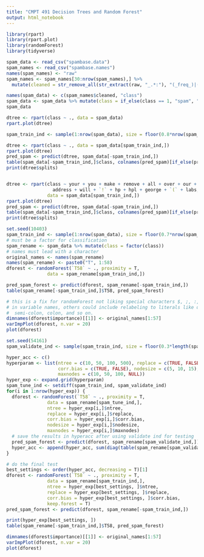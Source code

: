 ```yaml
---
title: "CMPT 491 Decision Trees and Random Forest"
output: html_notebook
---
```



```r
library(rpart)
library(rpart.plot)
library(randomForest)
library(tidyverse)
```

```r
spam_data <- read_csv("spambase.data")
spam_names <- read_csv("spambase.names")
names(spam_names) <- "raw"
spam_names <- spam_names[30:nrow(spam_names),] %>% 
  mutate(cleaned = str_remove_all(str_extract(raw, "_.*:"), "(_freq_)|(:)"))

names(spam_data) <- c(spam_names$cleaned, "class")
spam_data <- spam_data %>% mutate(class = if_else(class == 1, "spam", "not spam"))
spam_data

```


```r
dtree <- rpart(class ~ ., data = spam_data)
rpart.plot(dtree)
```

```r
spam_train_ind <- sample(1:nrow(spam_data), size = floor(0.8*nrow(spam_data)))

dtree <- rpart(class ~ ., data = spam_data[spam_train_ind,])
rpart.plot(dtree)
pred_spam <- predict(dtree, spam_data[-spam_train_ind,])
table(spam_data[-spam_train_ind,]$class, colnames(pred_spam)[if_else(pred_spam[,1] > pred_spam[,2], 1, 2)])
print(dtree$splits)


dtree <- rpart(class ~ your + you + make + remove + all + over + our + m 
                 address + will + `!` + hp + hpl + george + `(` + labs,
               data = spam_data[spam_train_ind,])
rpart.plot(dtree)
pred_spam <- predict(dtree, spam_data[-spam_train_ind,])
table(spam_data[-spam_train_ind,]$class, colnames(pred_spam)[if_else(pred_spam[,1] > pred_spam[,2], 1, 2)])
print(dtree$splits)
```

```r
set.seed(10403)
spam_train_ind <- sample(1:nrow(spam_data), size = floor(0.7*nrow(spam_data)))
# must be a factor for classification
spam_rename <- spam_data %>% mutate(class = factor(class))
# names must lead with a character
original_names <- names(spam_rename)
names(spam_rename) <- paste0("T", 1:58)
dforest <- randomForest(`T58` ~ ., proximity = T,
               data = spam_rename[spam_train_ind,])

pred_spam_forest <- predict(dforest, spam_rename[-spam_train_ind,]) 
table(spam_rename[-spam_train_ind,]$T58, pred_spam_forest)

# this is a fix for randomForest not liking special characters $, ;, :, etc.
# in variable names, others could include relabeling to literals like dollar,
#  semi-colon, colon, and so on.
dimnames(dforest$importance)[[1]] <- original_names[1:57] 
varImpPlot(dforest, n.var = 20)
plot(dforest)
```

```r
set.seed(54161)
spam_validate_ind <- sample(spam_train_ind, size = floor(0.3*length(spam_train_ind)))

hyper_acc <- c()
hyperparam <- list(ntree = c(10, 50, 100, 500), replace = c(TRUE, FALSE), 
                   corr.bias = c(TRUE, FALSE), nodesize = c(5, 10, 15), 
                   maxnodes = c(10, 50, 100, NULL))
hyper_exp <- expand.grid(hyperparam)
spam_tune_ind <- setdiff(spam_train_ind, spam_validate_ind)
for(i in 1:nrow(hyper_exp)) {
  dforest <- randomForest(`T58` ~ ., proximity = T,
               data = spam_rename[spam_tune_ind,], 
               ntree = hyper_exp[i,]$ntree, 
               replace = hyper_exp[i,]$replace,
               corr.bias = hyper_exp[i,]$corr.bias, 
               nodesize = hyper_exp[i,]$nodesize, 
               maxnodes = hyper_exp[i,]$maxnodes)
  # save the results in hyperacc after using validate ind for testing
  pred_spam_forest <- predict(dforest, spam_rename[spam_validate_ind,]) 
  hyper_acc <- append(hyper_acc, sum(diag(table(spam_rename[spam_validate_ind,]$T58, pred_spam_forest)))/length(spam_validate_ind))
}

# do the final test
best_settings <- order(hyper_acc, decreasing = T)[1]
dforest <- randomForest(`T58` ~ ., proximity = T,
               data = spam_rename[spam_train_ind,], 
               ntree = hyper_exp[best_settings, ]$ntree, 
               replace = hyper_exp[best_settings, ]$replace,
               corr.bias = hyper_exp[best_settings, ]$corr.bias, 
               keep.forest = T)
pred_spam_forest <- predict(dforest, spam_rename[-spam_train_ind,])

print(hyper_exp[best_settings, ])
table(spam_rename[-spam_train_ind,]$T58, pred_spam_forest)

dimnames(dforest$importance)[[1]] <- original_names[1:57] 
varImpPlot(dforest, n.var = 20)
plot(dforest)

```

